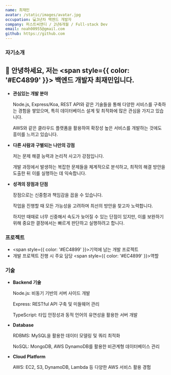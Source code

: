 ```yaml
---
name: 최재민
avatar: /static/images/avatar.jpg
occupation: 💻3년차 백엔드 개발자
company: 퍼스트씨앤디 / 2년6개월 / Full-stack Dev
email: noah00955@gmail.com
github: https://github.com
---
```


### 자기소개

## 👋 안녕하세요, 저는 <span style={{ color: '#EC4899' }}> 백엔드 개발자 최재민</span>입니다.

- <b>
    <span style={{ color: '#EC4899' }}>관심</span>있는 개발 분야
  </b>

  Node.js, Express/Koa, REST API와 같은 기술들을 통해 다양한 서비스를 구축하는 경험을 쌓았으며, 특히 데이터베이스 설계 및 최적화에 많은 관심을 가지고 있습니다.

  AWS와 같은 클라우드 플랫폼을 활용하여 확장성 높은 서비스를 개발하는 것에도 흥미를 느끼고 있습니다.

- <b>
    다른 사람과 구별되는 나만의 <span style={{ color: '#EC4899', fontWeight: 'bold' }}>강점</span>
  </b>

  저는 문제 해결 능력과 논리적 사고가 강점입니다.

  개발 과정에서 발생하는 복잡한 문제들을 체계적으로 분석하고, 최적의 해결 방안을 도출한 뒤 이를 실행하는 데 익숙합니다.

- <b>
    성격의 <span style={{ color: '#EC4899', fontWeight: 'bold' }}>장점</span>과 단점
  </b>

  장점으로는 신중함과 책임감을 꼽을 수 있습니다.

  작업을 진행할 때 모든 가능성을 고려하며 최선의 방안을 찾고자 노력합니다.

  하지만 때때로 너무 신중해서 속도가 늦어질 수 있는 단점이 있지만, 이를 보완하기 위해 중요한 결정에서는 빠르게 판단하고 실행하려고 합니다.

### 프로젝트

- <span style={{ color: '#EC4899' }}>기억</span>에 남는 개발 프로젝트
- 개발 프로젝트 진행 시 주요 담당 <span style={{ color: '#EC4899' }}>역할</span>

### 기술

- <b>
    <span style={{ color: '#EC4899' }}>Backend 기술</span>
  </b>

  Node.js: 비동기 기반의 서버 사이드 개발

  Express: RESTful API 구축 및 미들웨어 관리

  TypeScript: 타입 안정성과 동적 언어의 유연성을 활용한 서버 개발

- <b>
    <span style={{ color: '#EC4899' }}>Database</span>
  </b>

  RDBMS: MySQL을 활용한 데이터 모델링 및 쿼리 최적화

  NoSQL: MongoDB, AWS DynamoDB를 활용한 비관계형 데이터베이스 관리

- <b>
    <span style={{ color: '#EC4899' }}>Cloud Platform</span>
  </b>

  AWS: EC2, S3, DynamoDB, Lambda 등 다양한 AWS 서비스 활용 경험
